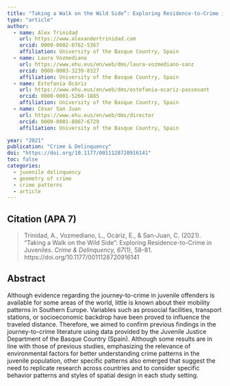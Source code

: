```yaml
---
title: "Taking a Walk on the Wild Side”: Exploring Residence-to-Crime in Juveniles"
type: "article"
author:  
  - name: Alex Trinidad
    url: https://www.alexandertrinidad.com 
    orcid: 0000-0002-0762-5367
    affiliation: University of the Basque Country, Spain
  - name: Laura Vozmediano
    url: https://www.ehu.eus/en/web/dms/laura-vozmediano-sanz
    orcid: 0000-0003-3239-8327
    affiliation: University of the Basque Country, Spain
  - name: Estefanía Ocáriz
    url: https://www.ehu.eus/en/web/dms/estefania-ocariz-passevant
    orcid: 0000-0001-5260-1885
    affiliation: University of the Basque Country, Spain
  - name: César San Juan
    url: https://www.ehu.eus/en/web/dms/director 
    orcid: 0000-0001-8067-6729
    affiliation: University of the Basque Country, Spain

year: "2021"
publication: "Crime & Delinquency"
doi: "https://doi.org/10.1177/0011128720916141"
toc: false
categories:
  - juvenile delinquency
  - geometry of crime
  - crime patterns
  - article
---
```


## Citation (APA 7)

> Trinidad, A., Vozmediano, L., Ocáriz, E., & San-Juan, C. (2021). “Taking a Walk on the Wild Side”: Exploring Residence-to-Crime in Juveniles. *Crime & Delinquency, 67*(1), 58-81. https://doi.org/10.1177/0011128720916141

## Abstract
Although evidence regarding the journey-to-crime in juvenile offenders is available for some areas of the world, little is known about their mobility patterns in Southern Europe. Variables such as prosocial facilities, transport stations, or socioeconomic backdrop have been proved to influence the traveled distance. Therefore, we aimed to confirm previous findings in the journey-to-crime literature using data provided by the Juvenile Justice Department of the Basque Country (Spain). Although some results are in line with those of previous studies, emphasizing the relevance of environmental factors for better understanding crime patterns in the juvenile population, other specific patterns also emerged that suggest the need to replicate research across countries and to consider specific behavior patterns and styles of spatial design in each study setting.